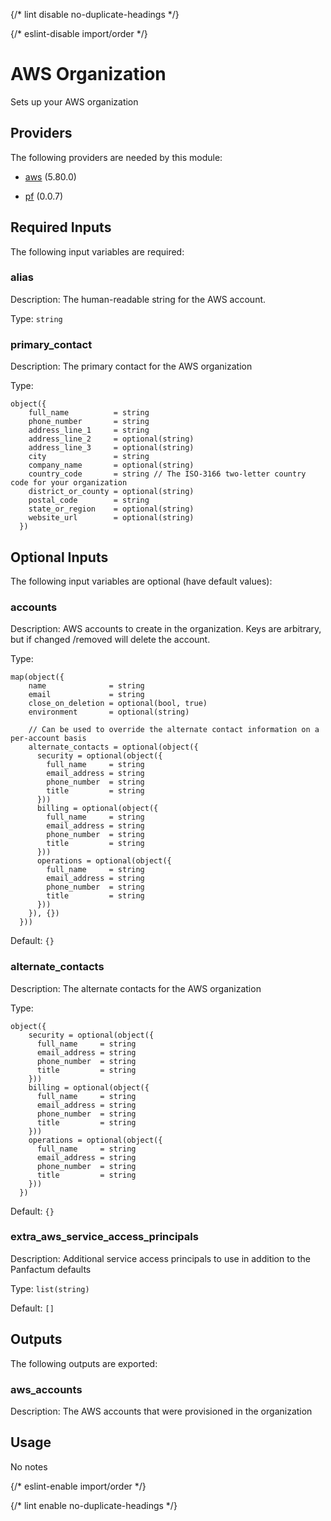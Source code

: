 
{/* lint disable no-duplicate-headings */}

{/* eslint-disable import/order */}

<ModuleHeader name="aws_organization" sourceHref="https://github.com/Panfactum/stack/tree/__PANFACTUM_VERSION_MAIN__/packages/infrastructure/aws_organization" status="stable" type="direct" />

# AWS Organization

Sets up your AWS organization

## Providers

The following providers are needed by this module:

* [aws](https://registry.terraform.io/providers/hashicorp/aws/5.80.0/docs) (5.80.0)

* [pf](https://registry.terraform.io/providers/panfactum/pf/0.0.7/docs) (0.0.7)

## Required Inputs

The following input variables are required:

### alias

Description: The human-readable string for the AWS account.

Type: `string`

### primary\_contact

Description: The primary contact for the AWS organization

Type:

```hcl
object({
    full_name          = string
    phone_number       = string
    address_line_1     = string
    address_line_2     = optional(string)
    address_line_3     = optional(string)
    city               = string
    company_name       = optional(string)
    country_code       = string // The ISO-3166 two-letter country code for your organization
    district_or_county = optional(string)
    postal_code        = string
    state_or_region    = optional(string)
    website_url        = optional(string)
  })
```

## Optional Inputs

The following input variables are optional (have default values):

### accounts

Description: AWS accounts to create in the organization. Keys are arbitrary, but if changed /removed will delete the account.

Type:

```hcl
map(object({
    name              = string
    email             = string
    close_on_deletion = optional(bool, true)
    environment       = optional(string)

    // Can be used to override the alternate contact information on a per-account basis
    alternate_contacts = optional(object({
      security = optional(object({
        full_name     = string
        email_address = string
        phone_number  = string
        title         = string
      }))
      billing = optional(object({
        full_name     = string
        email_address = string
        phone_number  = string
        title         = string
      }))
      operations = optional(object({
        full_name     = string
        email_address = string
        phone_number  = string
        title         = string
      }))
    }), {})
  }))
```

Default: `{}`

### alternate\_contacts

Description: The alternate contacts for the AWS organization

Type:

```hcl
object({
    security = optional(object({
      full_name     = string
      email_address = string
      phone_number  = string
      title         = string
    }))
    billing = optional(object({
      full_name     = string
      email_address = string
      phone_number  = string
      title         = string
    }))
    operations = optional(object({
      full_name     = string
      email_address = string
      phone_number  = string
      title         = string
    }))
  })
```

Default: `{}`

### extra\_aws\_service\_access\_principals

Description: Additional service access principals to use in addition to the Panfactum defaults

Type: `list(string)`

Default: `[]`

## Outputs

The following outputs are exported:

### aws\_accounts

Description: The AWS accounts that were provisioned in the organization

## Usage

No notes

{/* eslint-enable import/order */}

{/* lint enable no-duplicate-headings */}
